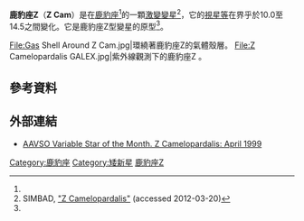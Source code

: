 {{Starbox begin
| name = [[變星命名|鹿豹座Z]]}}
{{Starbox observe
| epoch = [[J2000.0|J2000.0]]
| equinox = [[J2000.0|J2000.0]]（[[國際天球參考系|ICRS]]）
| constell = [[鹿豹座|鹿豹座]]
| ra = {{RA|08|25|13.201}}<ref name=sb0>{{SIMBAD link|Z+Cam|V* Z Cam -- Cataclysmic Variable Star}}, database entry, [[SIMBAD|SIMBAD]].  Accessed on line November 19, 2009.</ref>
| dec = {{DEC|+73|06|39.23}}<ref name=sb0 />
| appmag_v=10.0至14.5<ref name=gcvs1>Z Cam, database entry, [http://www.sai.msu.su/groups/cluster/gcvs/gcvs/iii/iii.dat The combined table of GCVS Vols I-III and NL 67-78 with improved coordinates, General Catalogue of Variable Stars], Sternberg Astronomical Institute, Moscow, Russia.  Accessed on line November 19, 2009.</ref>
}}
{{Starbox character
| variable = [[鹿豹座Z|UGZ]]<ref name=gcvs1 />
}}
{{Starbox astrometry
| radial_v = −40<ref name=sb0 />
| prop_mo_ra = −8.1<ref name=sb0 />
| prop_mo_dec = −18.0<ref name=sb0 />
}}
{{Starbox catalog
| names=Z Cam.}}
{{Starbox reference
| Simbad=Z+Cam}}
{{Starbox end}}

'''鹿豹座Z'''（'''Z Cam'''）是在[[鹿豹座|鹿豹座]]<ref name=sb0 />的一顆[[激變變星|激變]][[變星|變]][[恆星|星]]<ref name=SIMBAD>SIMBAD, [http://simbak.cfa.harvard.edu/simbad/sim-basic?Ident=Z+Camelopardalis&submit=SIMBAD+search "Z Camelopardalis"]{{dead link|date=2018年5月 |bot=InternetArchiveBot |fix-attempted=yes }} (accessed 2012-03-20)</ref>，它的[[視星等|視星等]]在界乎於10.0至14.5之間變化。它是鹿豹座Z型變星的原型<ref name=gcvs1 />。
<gallery>
File:Gas Shell Around Z Cam.jpg|環繞著鹿豹座Z的氣體殼層。
File:Z Camelopardalis GALEX.jpg|紫外線觀測下的鹿豹座Z 。
</gallery>

== 參考資料 ==
{{reflist}}

== 外部連結 ==
* [http://www.aavso.org/vsots_zcam AAVSO Variable Star of the Month. Z Camelopardalis: April 1999]{{WebCite|url=https://www.webcitation.org/68x81e3hT?url=http://www.aavso.org/vsots_zcam |date=20120706105517 |dateformat=iso }}

{{Stars of Camelopardalis}}

[[Category:鹿豹座|Category:鹿豹座]]
[[Category:矮新星|Category:矮新星]]
[[Category:變星|鹿豹座Z]]


{{var-star-stub}}